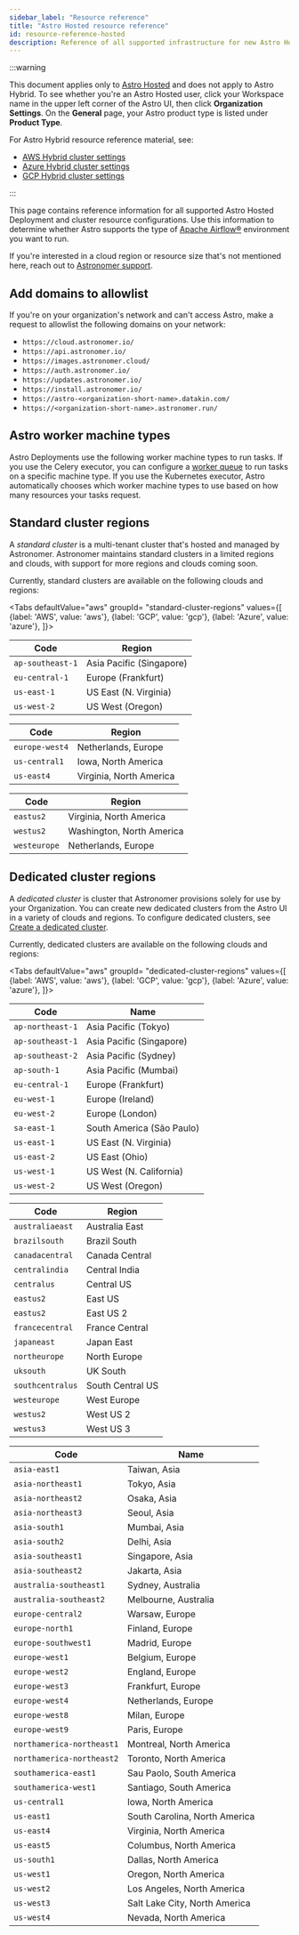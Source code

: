 ```yaml
---
sidebar_label: "Resource reference"
title: "Astro Hosted resource reference"
id: resource-reference-hosted
description: Reference of all supported infrastructure for new Astro Hosted clusters.
---
```



:::warning

This document applies only to [Astro Hosted](astro-architecture.md) and does not apply to Astro Hybrid. To see whether you're an Astro Hosted user, click your Workspace name in the upper left corner of the Astro UI, then click **Organization Settings**. On the **General** page, your Astro product type is listed under **Product Type**.

For Astro Hybrid resource reference material, see:

- [AWS Hybrid cluster settings](resource-reference-aws-hybrid.md)
- [Azure Hybrid cluster settings](resource-reference-azure-hybrid.md)
- [GCP Hybrid cluster settings](resource-reference-gcp-hybrid.md)

:::

This page contains reference information for all supported Astro Hosted Deployment and cluster resource configurations. Use this information to determine whether Astro supports the type of [Apache Airflow®](https://airflow.apache.org) environment you want to run.

If you're interested in a cloud region or resource size that's not mentioned here, reach out to [Astronomer support](https://cloud.astronomer.io/open-support-request).

## Add domains to allowlist

If you're on your organization's network and can't access Astro, make a request to allowlist the following domains on your network:

- `https://cloud.astronomer.io/`
- `https://api.astronomer.io/`
- `https://images.astronomer.cloud/`
- `https://auth.astronomer.io/`
- `https://updates.astronomer.io/`
- `https://install.astronomer.io/`
- `https://astro-<organization-short-name>.datakin.com/`
- `https://<organization-short-name>.astronomer.run/`

## Astro worker machine types

Astro Deployments use the following worker machine types to run tasks. If you use the Celery executor, you can configure a [worker queue](configure-worker-queues.mdx) to run tasks on a specific machine type. If you use the Kubernetes executor, Astro automatically chooses which worker machine types to use based on how many resources your tasks request.

<WorkerTypeTable />

## Standard cluster regions

A _standard cluster_ is a multi-tenant cluster that's hosted and managed by Astronomer. Astronomer maintains standard clusters in a limited regions and clouds, with support for more regions and clouds coming soon.

Currently, standard clusters are available on the following clouds and regions:

<Tabs
defaultValue="aws"
groupId= "standard-cluster-regions"
values={[
{label: 'AWS', value: 'aws'},
{label: 'GCP', value: 'gcp'},
{label: 'Azure', value: 'azure'},
]}>
<TabItem value="aws">

| Code             | Region                   |
| ---------------- | ------------------------ |
| `ap-southeast-1` | Asia Pacific (Singapore) |
| `eu-central-1`   | Europe (Frankfurt)       |
| `us-east-1`      | US East (N. Virginia)    |
| `us-west-2`      | US West (Oregon)         |

</TabItem>

<TabItem value="gcp">

| Code           | Region                  |
| -------------- | ----------------------- |
| `europe-west4` | Netherlands, Europe     |
| `us-central1`  | Iowa, North America     |
| `us-east4`     | Virginia, North America |

</TabItem>

<TabItem value="azure">

| Code         | Region                    |
| ------------ | ------------------------- |
| `eastus2`    | Virginia, North America   |
| `westus2`    | Washington, North America |
| `westeurope` | Netherlands, Europe       |

</TabItem>

</Tabs>

## Dedicated cluster regions

A _dedicated cluster_ is cluster that Astronomer provisions solely for use by your Organization. You can create new dedicated clusters from the Astro UI in a variety of clouds and regions. To configure dedicated clusters, see [Create a dedicated cluster](create-dedicated-cluster.md).

Currently, dedicated clusters are available on the following clouds and regions:

<Tabs
defaultValue="aws"
groupId= "dedicated-cluster-regions"
values={[
{label: 'AWS', value: 'aws'},
{label: 'GCP', value: 'gcp'},
{label: 'Azure', value: 'azure'},
]}>
<TabItem value="aws">

| Code             | Name                      |
| ---------------- | ------------------------- |
| `ap-northeast-1` | Asia Pacific (Tokyo)      |
| `ap-southeast-1` | Asia Pacific (Singapore)  |
| `ap-southeast-2` | Asia Pacific (Sydney)     |
| `ap-south-1`     | Asia Pacific (Mumbai)     |
| `eu-central-1`   | Europe (Frankfurt)        |
| `eu-west-1`      | Europe (Ireland)          |
| `eu-west-2`      | Europe (London)           |
| `sa-east-1`      | South America (São Paulo) |
| `us-east-1`      | US East (N. Virginia)     |
| `us-east-2`      | US East (Ohio)            |
| `us-west-1`      | US West (N. California)   |
| `us-west-2`      | US West (Oregon)          |

</TabItem>

<TabItem value="azure">

| Code             | Region           |
| ---------------- | ---------------- |
| `australiaeast`  | Australia East   |
| `brazilsouth`    | Brazil South     |
| `canadacentral`  | Canada Central   |
| `centralindia`   | Central India    |
| `centralus`      | Central US       |
| `eastus2`        | East US          |
| `eastus2`        | East US 2        |
| `francecentral`  | France Central   |
| `japaneast`      | Japan East       |
| `northeurope`    | North Europe     |
| `uksouth`        | UK South         |
| `southcentralus` | South Central US |
| `westeurope`     | West Europe      |
| `westus2`        | West US 2        |
| `westus3`        | West US 3        |

</TabItem>

<TabItem value="gcp">

| Code                      | Name                          |
| ------------------------- | ----------------------------- |
| `asia-east1`              | Taiwan, Asia                  |
| `asia-northeast1`         | Tokyo, Asia                   |
| `asia-northeast2`         | Osaka, Asia                   |
| `asia-northeast3`         | Seoul, Asia                   |
| `asia-south1`             | Mumbai, Asia                  |
| `asia-south2`             | Delhi, Asia                   |
| `asia-southeast1`         | Singapore, Asia               |
| `asia-southeast2`         | Jakarta, Asia                 |
| `australia-southeast1`    | Sydney, Australia             |
| `australia-southeast2`    | Melbourne, Australia          |
| `europe-central2`         | Warsaw, Europe                |
| `europe-north1`           | Finland, Europe               |
| `europe-southwest1`       | Madrid, Europe                |
| `europe-west1`            | Belgium, Europe               |
| `europe-west2`            | England, Europe               |
| `europe-west3`            | Frankfurt, Europe             |
| `europe-west4`            | Netherlands, Europe           |
| `europe-west8`            | Milan, Europe                 |
| `europe-west9`            | Paris, Europe                 |
| `northamerica-northeast1` | Montreal, North America       |
| `northamerica-northeast2` | Toronto, North America        |
| `southamerica-east1`      | Sau Paolo, South America      |
| `southamerica-west1`      | Santiago, South America       |
| `us-central1`             | Iowa, North America           |
| `us-east1`                | South Carolina, North America |
| `us-east4`                | Virginia, North America       |
| `us-east5`                | Columbus, North America       |
| `us-south1`               | Dallas, North America         |
| `us-west1`                | Oregon, North America         |
| `us-west2`                | Los Angeles, North America    |
| `us-west3`                | Salt Lake City, North America |
| `us-west4`                | Nevada, North America         |

</TabItem>

</Tabs>
